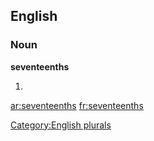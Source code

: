 
==English==

===Noun===
'''seventeenths'''

# {{plural of|[[seventeenth]]}}

[[Category:English plurals]]

[[ar:seventeenths]]
[[fr:seventeenths]]